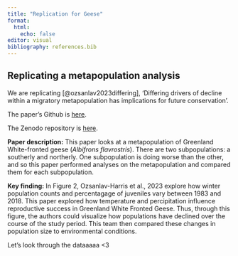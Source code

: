 ```yaml
---
title: "Replication for Geese"
format: 
  html: 
    echo: false
editor: visual
bibliography: references.bib
---
```


## Replicating a metapopulation analysis

We are replicating [@ozsanlav2023differing], 'Differing drivers of decline within a migratory metapopulation has implications for future conservation'.

The paper's Github is [here](https://github.com/LukeOzsanlav/GWfGMetapopDemography).

The Zenodo repository is [here](https://zenodo.org/records/8116139).

**Paper description:** This paper looks at a metapopulation of Greenland White-fronted geese (*Albifrons flavrostris*). There are two subpopulations: a southerly and northerly. One subpopulation is doing worse than the other, and so this paper performed analyses on the metapopulation and compared them for each subpopulation.

**Key finding:** In Figure 2, Ozsanlav-Harris et al., 2023 explore how winter population counts and percentagage of juveniles vary between 1983 and 2018. This paper explored how temperature and percipitation influence reproductive success in Greenland White Fronted Geese. Thus, through this figure, the authors could visualize how populations have declined over the course of the study period. This team then compared these changes in population size to environmental conditions.

Let's look through the dataaaaa \<3
